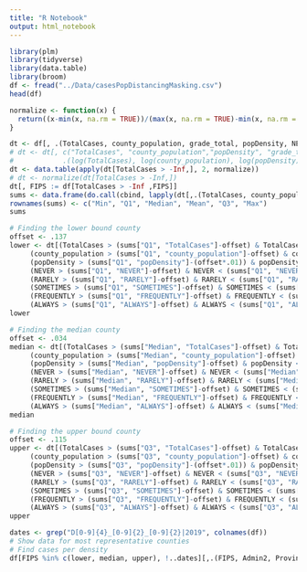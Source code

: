 ```yaml
---
title: "R Notebook"
output: html_notebook
---
```


```r
library(plm)
library(tidyverse)
library(data.table)
library(broom)
df <- fread("../Data/casesPopDistancingMasking.csv")
head(df)
```


```r
normalize <- function(x) {
  return((x-min(x, na.rm = TRUE))/(max(x, na.rm = TRUE)-min(x, na.rm = TRUE)))
}
```


```r
dt <- df[, .(TotalCases, county_population, grade_total, popDensity, NEVER, RARELY, SOMETIMES, FREQUENTLY, ALWAYS)]
# dt <- dt[, c("TotalCases", "county_population","popDensity", "grade_total") := 
#            .(log(TotalCases), log(county_population), log(popDensity) * 10000, grade_total * 10)]
dt <- data.table(apply(dt[TotalCases > -Inf,], 2, normalize))
# dt <- normalize(dt[TotalCases > -Inf,])
dt[, FIPS := df[TotalCases > -Inf ,FIPS]]
sums <- data.frame(do.call(cbind, lapply(dt[,.(TotalCases, county_population, grade_total, popDensity, NEVER, RARELY, SOMETIMES, FREQUENTLY, ALWAYS)], summary)))
rownames(sums) <- c("Min", "Q1", "Median", "Mean", "Q3", "Max")
sums
```


```r
# Finding the lower bound county
offset <- .137
lower <- dt[(TotalCases > (sums["Q1", "TotalCases"]-offset) & TotalCases < (sums["Q1", "TotalCases"]+offset)) & 
     (county_population > (sums["Q1", "county_population"]-offset) & county_population < (sums["Q1", "county_population"]+offset)) & 
     (popDensity > (sums["Q1", "popDensity"]-(offset*.01)) & popDensity < (sums["Q1", "popDensity"]+(offset*.01))) &
     (NEVER > (sums["Q1", "NEVER"]-offset) & NEVER < (sums["Q1", "NEVER"]+offset)) &
     (RARELY > (sums["Q1", "RARELY"]-offset) & RARELY < (sums["Q1", "RARELY"]+offset)) &
     (SOMETIMES > (sums["Q1", "SOMETIMES"]-offset) & SOMETIMES < (sums["Q1", "SOMETIMES"]+offset)) &
     (FREQUENTLY > (sums["Q1", "FREQUENTLY"]-offset) & FREQUENTLY < (sums["Q1", "FREQUENTLY"]+offset)) &
     (ALWAYS > (sums["Q1", "ALWAYS"]-offset) & ALWAYS < (sums["Q1", "ALWAYS"]+offset)), FIPS]
lower

# Finding the median county
offset <- .034
median <- dt[(TotalCases > (sums["Median", "TotalCases"]-offset) & TotalCases < (sums["Median", "TotalCases"]+offset)) &
     (county_population > (sums["Median", "county_population"]-offset) & county_population < (sums["Median", "county_population"]+offset)) &
     (popDensity > (sums["Median", "popDensity"]-offset) & popDensity < (sums["Median", "popDensity"]+offset)) &
     (NEVER > (sums["Median", "NEVER"]-offset) & NEVER < (sums["Median", "NEVER"]+offset)) &
     (RARELY > (sums["Median", "RARELY"]-offset) & RARELY < (sums["Median", "RARELY"]+offset)) &
     (SOMETIMES > (sums["Median", "SOMETIMES"]-offset) & SOMETIMES < (sums["Median", "SOMETIMES"]+offset)) &
     (FREQUENTLY > (sums["Median", "FREQUENTLY"]-offset) & FREQUENTLY < (sums["Median", "FREQUENTLY"]+offset)) &
     (ALWAYS > (sums["Median", "ALWAYS"]-offset) & ALWAYS < (sums["Median", "ALWAYS"]+offset)), FIPS]
median

# Finding the upper bound county
offset <- .115
upper <- dt[(TotalCases > (sums["Q3", "TotalCases"]-offset) & TotalCases < (sums["Q3", "TotalCases"]+offset)) &
     (county_population > (sums["Q3", "county_population"]-offset) & county_population < (sums["Q3", "county_population"]+offset)) &
     (popDensity > (sums["Q3", "popDensity"]-(offset*.01)) & popDensity < (sums["Q3", "popDensity"]+(offset*.01))) &
     (NEVER > (sums["Q3", "NEVER"]-offset) & NEVER < (sums["Q3", "NEVER"]+offset)) &
     (RARELY > (sums["Q3", "RARELY"]-offset) & RARELY < (sums["Q3", "RARELY"]+offset)) &
     (SOMETIMES > (sums["Q3", "SOMETIMES"]-offset) & SOMETIMES < (sums["Q3", "SOMETIMES"]+offset)) &
     (FREQUENTLY > (sums["Q3", "FREQUENTLY"]-offset) & FREQUENTLY < (sums["Q3", "FREQUENTLY"]+offset)) &
     (ALWAYS > (sums["Q3", "ALWAYS"]-offset) & ALWAYS < (sums["Q3", "ALWAYS"]+offset)), FIPS]
upper
```


```r
dates <- grep("D[0-9]{4}_[0-9]{2}_[0-9]{2}|2019", colnames(df))
# Show data for most representative counties
# Find cases per density
df[FIPS %in% c(lower, median, upper), !..dates][,.(FIPS, Admin2, ProvinceState, Lat, Long, TotalCases, Shape__Area, popDensity, county_population)]
```

